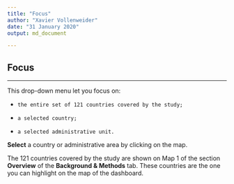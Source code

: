 ```yaml
---
title: "Focus"
author: "Xavier Vollenweider"
date: "31 January 2020"
output: md_document

---
```

## Focus

***
This drop-down menu let you focus on: 

*	  the entire set of 121 countries covered by the study;
*	  a selected country;
*	  a selected administrative unit.

**Select** a country or administrative area by clicking on the map.

The 121 countries covered by the study are shown on Map 1 of the section  **Overview** of the **Background & Methods** tab. These countries are the one you can highlight on the map of the dashboard.